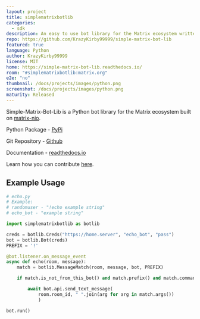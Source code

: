 ```yaml
---
layout: project
title: simplematrixbotlib 
categories:
  - sdk
description: An easy to use bot library for the Matrix ecosystem written in Python.
repo: https://github.com/KrazyKirby99999/simple-matrix-bot-lib
featured: true
language: Python
author: KrazyKirby99999
license: MIT
home: https://simple-matrix-bot-lib.readthedocs.io/
room: "#simplematrixbotlib:matrix.org"
e2e: "no"
thumbnail: /docs/projects/images/python.png
screenshot: /docs/projects/images/python.png
maturity: Released
---
```


Simple-Matrix-Bot-Lib is a Python bot library for the Matrix ecosystem built on [matrix-nio](https://github.com/poljar/matrix-nio).


Python Package - [PyPi](https://pypi.org/project/simplematrixbotlib/)

Git Repository - [Github](https://github.com/KrazyKirby99999/simple-matrix-bot-lib)

Documentation - [readthedocs.io](https://simple-matrix-bot-lib.readthedocs.io/en/latest/)


Learn how you can contribute [here](https://github.com/KrazyKirby99999/simple-matrix-bot-lib/blob/master/CONTRIBUTING.md).

## Example Usage

```python
# echo.py
# Example:
# randomuser - "!echo example string"
# echo_bot - "example string"

import simplematrixbotlib as botlib

creds = botlib.Creds("https://home.server", "echo_bot", "pass")
bot = botlib.Bot(creds)
PREFIX = '!'

@bot.listener.on_message_event
async def echo(room, message):
    match = botlib.MessageMatch(room, message, bot, PREFIX)

    if match.is_not_from_this_bot() and match.prefix() and match.command("echo"):

        await bot.api.send_text_message(
            room.room_id, " ".join(arg for arg in match.args())
            )

bot.run()
```
